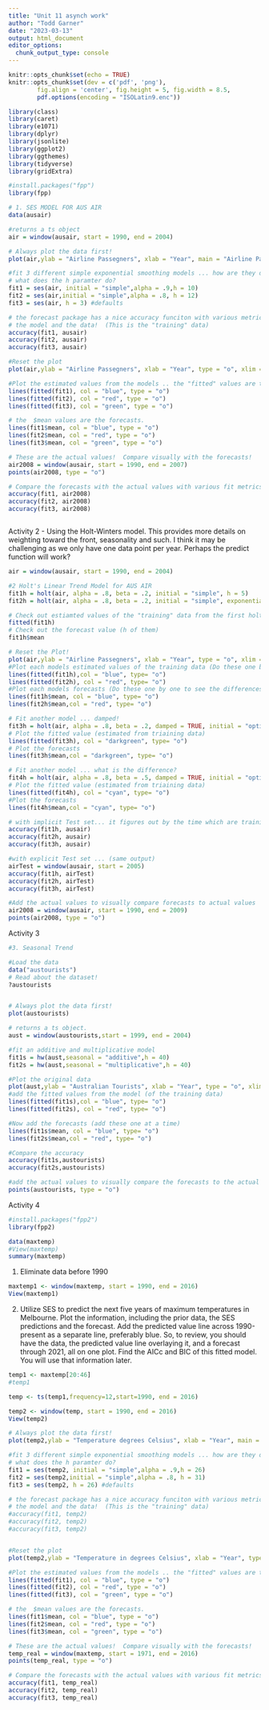 ```yaml
---
title: "Unit 11 asynch work"
author: "Todd Garner"
date: "2023-03-13"
output: html_document
editor_options: 
  chunk_output_type: console
---
```


```r
knitr::opts_chunk$set(echo = TRUE)
knitr::opts_chunk$set(dev = c('pdf', 'png'), 
        fig.align = 'center', fig.height = 5, fig.width = 8.5, 
        pdf.options(encoding = "ISOLatin9.enc")) 

library(class)
library(caret)
library(e1071)
library(dplyr)
library(jsonlite)
library(ggplot2)
library(ggthemes)
library(tidyverse)
library(gridExtra)
```


```r
#install.packages("fpp")
library(fpp)

# 1. SES MODEL FOR AUS AIR 
data(ausair)

#returns a ts object
air = window(ausair, start = 1990, end = 2004)

# Always plot the data first! 
plot(air,ylab = "Airline Passegners", xlab = "Year", main = "Airline Passengers")

#fit 3 different simple exponential smoothing models ... how are they different?
# what does the h paramter do? 
fit1 = ses(air, initial = "simple",alpha = .9,h = 10)
fit2 = ses(air,initial = "simple",alpha = .8, h = 12)
fit3 = ses(air, h = 3) #defaults

# the forecast package has a nice accuracy funciton with various metrics just pass it the 
# the model and the data!  (This is the "training" data)
accuracy(fit1, ausair)
accuracy(fit2, ausair)
accuracy(fit3, ausair)

#Reset the plot
plot(air,ylab = "Airline Passegners", xlab = "Year", type = "o", xlim = c(1990, 2008),ylim = c(15,50), main = "Airline Passengers")

#Plot the estimated values from the models .. the "fitted" values are the training values.
lines(fitted(fit1), col = "blue", type = "o")
lines(fitted(fit2), col = "red", type = "o")
lines(fitted(fit3), col = "green", type = "o")

# the  $mean values are the forecasts.
lines(fit1$mean, col = "blue", type = "o")
lines(fit2$mean, col = "red", type = "o")
lines(fit3$mean, col = "green", type = "o")

# These are the actual values!  Compare visually with the forecasts!
air2008 = window(ausair, start = 1990, end = 2007)
points(air2008, type = "o")

# Compare the forecasts with the actual values with various fit metrics.  
accuracy(fit1, air2008)
accuracy(fit2, air2008)
accuracy(fit3, air2008)



```


Activity 2 - Using the Holt-Winters model.  This provides more details on weighting toward the front, seasonality and such.  I think it may be challenging as we only have one data point per year.  Perhaps the predict function will work?


```r
air = window(ausair, start = 1990, end = 2004)

#2 Holt's Linear Trend Model for AUS AIR
fit1h = holt(air, alpha = .8, beta = .2, initial = "simple", h = 5)
fit2h = holt(air, alpha = .8, beta = .2, initial = "simple", exponential = TRUE, h = 5)

# Check out estiamted values of the "training" data from the first holt model 
fitted(fit1h)
# Check out the forecast value (h of them)
fit1h$mean

# Reset the Plot!
plot(air,ylab = "Airline Passegners", xlab = "Year", type = "o", xlim = c(1990, 2009),ylim = c(15,60))
#Plot each models estimated values of the training data (Do these one by one to see the differences)
lines(fitted(fit1h),col = "blue", type= "o")
lines(fitted(fit2h), col = "red", type= "o")
#Plot each models forecasts (Do these one by one to see the differences)
lines(fit1h$mean, col = "blue", type= "o")
lines(fit2h$mean,col = "red", type= "o")

# Fit another model ... damped!  
fit3h = holt(air, alpha = .8, beta = .2, damped = TRUE, initial = "optimal", h = 5)
# Plot the fitted value (estimated from triaining data)
lines(fitted(fit3h), col = "darkgreen", type= "o")
# Plot the forecasts
lines(fit3h$mean,col = "darkgreen", type= "o")

# Fit another model ... what is the difference?  
fit4h = holt(air, alpha = .8, beta = .5, damped = TRUE, initial = "optimal", exponential = TRUE, h = 5)
# Plot the fitted value (estimated from triaining data)
lines(fitted(fit4h), col = "cyan", type= "o")
#Plot the forecasts
lines(fit4h$mean,col = "cyan", type= "o")

# with implicit Test set... it figures out by the time which are training and which are test. 
accuracy(fit1h, ausair)
accuracy(fit2h, ausair)
accuracy(fit3h, ausair)

#with explicit Test set ... (same output)
airTest = window(ausair, start = 2005)
accuracy(fit1h, airTest)
accuracy(fit2h, airTest)
accuracy(fit3h, airTest)

#Add the actual values to visually compare forecasts to actual values
air2008 = window(ausair, start = 1990, end = 2009)
points(air2008, type = "o")

```

Activity 3

```r
#3. Seasonal Trend

#Load the data
data("austourists")
# Read about the dataset!
?austourists


# Always plot the data first!
plot(austourists)

# returns a ts object.  
aust = window(austourists,start = 1999, end = 2004)

#fit an additive and multiplicative model
fit1s = hw(aust,seasonal = "additive",h = 40)
fit2s = hw(aust,seasonal = "multiplicative",h = 40)

#Plot the original data
plot(aust,ylab = "Australian Tourists", xlab = "Year", type = "o", xlim = c(1999, 2014),ylim = c(15,60))
#add the fitted values from the model (of the training data)
lines(fitted(fit1s),col = "blue", type= "o")
lines(fitted(fit2s), col = "red", type= "o")

#Now add the forecasts (add these one at a time)
lines(fit1s$mean, col = "blue", type= "o")
lines(fit2s$mean,col = "red", type= "o")

#Compare the accuracy
accuracy(fit1s,austourists)
accuracy(fit2s,austourists)

#add the actual values to visually compare the forecasts to the actual values. 
points(austourists, type = "o")

```
Activity 4
```r
#install.packages("fpp2")
library(fpp2)
```
```r
data(maxtemp)
#View(maxtemp)
summary(maxtemp)
```

1. Eliminate data before 1990

```r
maxtemp1 <- window(maxtemp, start = 1990, end = 2016)
View(maxtemp1)

```
2. Utilize SES to predict the next five years of maximum temperatures in Melbourne.  Plot the information, including the prior data, the SES predictions and the forecast. Add the predicted value line across 1990-present as a separate line, preferably blue.  So, to review, you should have the data, the predicted value line overlaying it, and a forecast through 2021, all on one plot. Find the AICc and BIC of this fitted model.  You will use that information later.
```r
temp1 <- maxtemp[20:46] 
#temp1

temp <- ts(temp1,frequency=12,start=1990, end = 2016)

temp2 <- window(temp, start = 1990, end = 2016)
View(temp2)

# Always plot the data first! 
plot(temp2,ylab = "Temperature degrees Celsius", xlab = "Year", main = "Maximum temperatur in Melbourne, Australia in degrees Celsius by year")

#fit 3 different simple exponential smoothing models ... how are they different?
# what does the h paramter do? 
fit1 = ses(temp2, initial = "simple",alpha = .9,h = 26)
fit2 = ses(temp2,initial = "simple",alpha = .8, h = 31)
fit3 = ses(temp2, h = 26) #defaults

# the forecast package has a nice accuracy funciton with various metrics just pass it the 
# the model and the data!  (This is the "training" data)
#accuracy(fit1, temp2)
#accuracy(fit2, temp2)
#accuracy(fit3, temp2)


#Reset the plot
plot(temp2,ylab = "Temperature in degrees Celsius", xlab = "Year", type = "o", xlim = c(1971, 2021),ylim = c(15,50), main = "Airline Passengers")

#Plot the estimated values from the models .. the "fitted" values are the training values.
lines(fitted(fit1), col = "blue", type = "o")
lines(fitted(fit2), col = "red", type = "o")
lines(fitted(fit3), col = "green", type = "o")

# the  $mean values are the forecasts.
lines(fit1$mean, col = "blue", type = "o")
lines(fit2$mean, col = "red", type = "o")
lines(fit3$mean, col = "green", type = "o")

# These are the actual values!  Compare visually with the forecasts!
temp_real = window(maxtemp, start = 1971, end = 2016)
points(temp_real, type = "o")

# Compare the forecasts with the actual values with various fit metrics.  
accuracy(fit1, temp_real)
accuracy(fit2, temp_real)
accuracy(fit3, temp_real)


```

 



